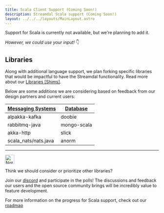 ```yaml
---
title: Scala Client Support (Coming Soon!)
description: Streamdal Scala support (Coming Soon!)
layout: ../../../layouts/MainLayout.astro
---
```



Support for Scala is currently not available, but we're planning to add it.

*However, we could use your input!* 👇

## Libraries
Along with additional language support, we plan forking specific libraries that 
would be impactful to have the Streamdal functionality. Read more about our 
[Libraries \[Shims\]](/en/core-components/libraries-shims).

Below are some additions we are considering based on feedback from our design 
partners and current users:


|  <u>Messaging Systems</u> |  <u>Database</u> |
|---|---|
|alpakka-kafka|doobie|
|rabbitmq-java|mongo-scala|
|akka-http|slick|
|scala_nats/nats.java|anorm|


---

<Notification type="note">
  <img src={note} alt="Note" width="30px" height="30px" />
  <div class="prose-md prose-p:my-2 prose-a:text-purple-dark prose-a:underline">
    <p>Think we should consider or prioritize other libraries?</p>
  </div>
</Notification>

Join our [discord](https://discord.gg/KU2k3zMB) and participate in the polls! 
The discussions and feedback our users and the open source community brings 
will be incredibly value to feature development.

For more information on the progress for Scala support, check out our 
[roadmap](/en/resources-support/roadmap)